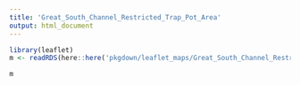 ```yaml
--- 
title: 'Great_South_Channel_Restricted_Trap_Pot_Area' 
output: html_document 
--- 
```


```r
library(leaflet) 
m <- readRDS(here::here('pkgdown/leaflet_maps/Great_South_Channel_Restricted_Trap_Pot_Area_leaflet.rds')) 
``` 

```r
m 
```